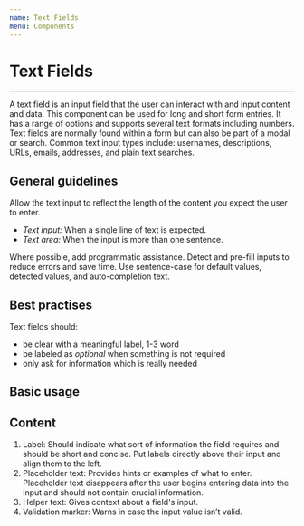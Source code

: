 ```yaml
---
name: Text Fields
menu: Components
---
```



# Text Fields

---

A text field is an input field that the user can interact with and input content and data. This component can be used for long and short form entries.
It has a range of options and supports several text formats including numbers.
Text fields are normally found within a form but can also be part of a modal or search. Common text input types include: usernames, descriptions, URLs, emails, addresses, and plain text searches.

## General guidelines

Allow the text input to reflect the length of the content you expect the user to enter.

- _Text input:_ When a single line of text is expected.
- _Text area:_ When the input is more than one sentence.

Where possible, add programmatic assistance. Detect and pre-fill inputs to reduce errors and save time. Use sentence-case for default values, detected values, and auto-completion text.

## Best practises

Text fields should:

- be clear with a meaningful label, 1-3 word
- be labeled as _optional_ when something is not required
- only ask for information which is really needed

## Basic usage

<Playground>
  <TextInput
    labelText="label"
    placeholder="placeholder text"
    helperText="helper text"
  />
</Playground>

## Content

1. Label: Should indicate what sort of information the field requires and should be short and concise. Put labels directly above their input and align them to the left.
2. Placeholder text: Provides hints or examples of what to enter. Placeholder text disappears after the user begins entering data into the input and should not contain crucial information.
3. Helper text: Gives context about a field's input.
4. Validation marker: Warns in case the input value isn’t valid.
